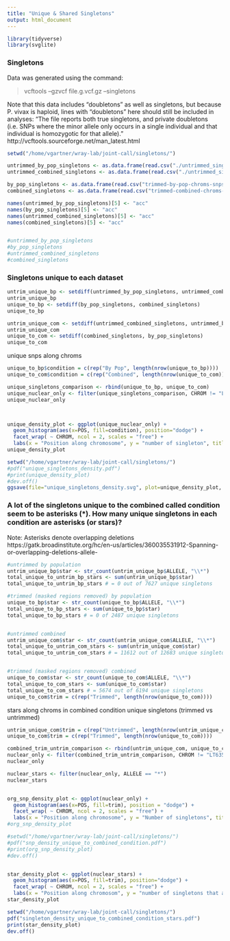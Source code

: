 ```yaml
---
title: "Unique & Shared Singletons"
output: html_document
---
```


```r
library(tidyverse)
library(svglite)
```


### Singletons

Data was generated using the command:

> vcftools --gzvcf file.g.vcf.gz --singletons

Note that this data includes "doubletons" as well as singletons, but because P. vivax is haploid, lines with "doubletons" here should still be included in analyses:
"The file reports both true singletons, and private doubletons (i.e. SNPs where the minor allele only occurs in a single individual and that individual is homozygotic for that allele)." http://vcftools.sourceforge.net/man_latest.html

```r
setwd("/home/vgartner/wray-lab/joint-call/singletons/")

untrimmed_by_pop_singletons <- as.data.frame(read.csv("./untrimmed_singleton_data_and_results/by-pop-chroms-snps-only.singletons", sep = "\t"))
untrimmed_combined_singletons <- as.data.frame(read.csv("./untrimmed_singleton_data_and_results/combined-chroms-snps-only.singletons", sep = "\t"))

by_pop_singletons <- as.data.frame(read.csv("trimmed-by-pop-chroms-snps-only.singletons.csv", sep = ","))
combined_singletons <- as.data.frame(read.csv("trimmed-combined-chroms-snps-only.singletons.csv", sep = ","))

names(untrimmed_by_pop_singletons)[5] <- "acc"
names(by_pop_singletons)[5] <- "acc"
names(untrimmed_combined_singletons)[5] <- "acc"
names(combined_singletons)[5] <- "acc"


#untrimmed_by_pop_singletons
#by_pop_singletons
#untrimmed_combined_singletons
#combined_singletons
```

### Singletons unique to each dataset
```r
untrim_unique_bp <- setdiff(untrimmed_by_pop_singletons, untrimmed_combined_singletons)
untrim_unique_bp
unique_to_bp <- setdiff(by_pop_singletons, combined_singletons)
unique_to_bp

untrim_unique_com <- setdiff(untrimmed_combined_singletons, untrimmed_by_pop_singletons)
untrim_unique_com
unique_to_com <- setdiff(combined_singletons, by_pop_singletons)
unique_to_com
```

unique snps along chroms
```r

unique_to_bp$condition = c(rep("By Pop", length(nrow(unique_to_bp))))
unique_to_com$condition = c(rep("Combined", length(nrow(unique_to_com))))

unique_singletons_comparison <- rbind(unique_to_bp, unique_to_com)
unique_nuclear_only <- filter(unique_singletons_comparison, CHROM != "LT635626" & CHROM != "LT635627")
unique_nuclear_only



unique_density_plot <- ggplot(unique_nuclear_only) + 
  geom_histogram(aes(x=POS, fill=condition), position="dodge") +
  facet_wrap( ~ CHROM, ncol = 2, scales = "free") + 
  labs(x = "Position along chromosome", y = "number of singleton", title = "Singletons unique to each condition along chromosomes")
unique_density_plot

setwd("/home/vgartner/wray-lab/joint-call/singletons/")
#pdf("unique_singletons_density.pdf")
#print(unique_density_plot)
#dev.off()
ggsave(file="unique_singletons_density.svg", plot=unique_density_plot, width=10, height=8)

```


### A lot of the singletons unique to the combined called condition seem to be asterisks (*). How many unique singletons in each condition are asterisks (or stars)?

Note: Asterisks denote overlapping deletions
https://gatk.broadinstitute.org/hc/en-us/articles/360035531912-Spanning-or-overlapping-deletions-allele-

```r
#untrimmed by population
untrim_unique_bp$star <- str_count(untrim_unique_bp$ALLELE, "\\*")
total_unique_to_untrim_bp_stars <- sum(untrim_unique_bp$star)
total_unique_to_untrim_bp_stars # = 0 out of 7627 unique singletons

#trimmed (masked regions removed) by population
unique_to_bp$star <- str_count(unique_to_bp$ALLELE, "\\*")
total_unique_to_bp_stars <- sum(unique_to_bp$star)
total_unique_to_bp_stars # = 0 of 2487 unique singletons


#untrimmed combined
untrim_unique_com$star <- str_count(untrim_unique_com$ALLELE, "\\*")
total_unique_to_untrim_com_stars <- sum(untrim_unique_com$star)
total_unique_to_untrim_com_stars # = 11612 out of 12683 unique singletons


#trimmed (masked regions removed) combined
unique_to_com$star <- str_count(unique_to_com$ALLELE, "\\*")
total_unique_to_com_stars <- sum(unique_to_com$star)
total_unique_to_com_stars # = 5674 out of 6194 unique singletons
unique_to_com$trim = c(rep("Trimmed", length(nrow(unique_to_com))))


```


stars along chroms in combined condition unique singletons (trimmed vs untrimmed)
```r


untrim_unique_com$trim = c(rep("Untrimmed", length(nrow(untrim_unique_com))))
unique_to_com$trim = c(rep("Trimmed", length(nrow(unique_to_com))))

combined_trim_untrim_comparison <- rbind(untrim_unique_com, unique_to_com)
nuclear_only <- filter(combined_trim_untrim_comparison, CHROM != "LT635626" & CHROM != "LT635627")
nuclear_only

nuclear_stars <- filter(nuclear_only, ALLELE == "*")
nuclear_stars


org_snp_density_plot <- ggplot(nuclear_only) +
  geom_histogram(aes(x=POS, fill=trim), position = "dodge") +
  facet_wrap( ~ CHROM, ncol = 2, scales = "free") + 
  labs(x = "Position along chromosome", y = "Number of singletons", title = "Singletons unique to Cmbined condition: trimmed vs untrimmed")
#org_snp_density_plot

#setwd("/home/vgartner/wray-lab/joint-call/singletons/")
#pdf("snp_density_unique_to_combined_condition.pdf")
#print(org_snp_density_plot)
#dev.off()


star_density_plot <- ggplot(nuclear_stars) + 
  geom_histogram(aes(x=POS, fill=trim), position="dodge") +
  facet_wrap( ~ CHROM, ncol = 2, scales = "free") + 
  labs(x = "Position along chromosom", y = "number of singletons that are stars", title = "combined condition: singletons that are stars (trimmed vs untrimmed)")
star_density_plot

setwd("/home/vgartner/wray-lab/joint-call/singletons/")
pdf("singleton_density_unique_to_combined_condition_stars.pdf")
print(star_density_plot)
dev.off()
  

```

